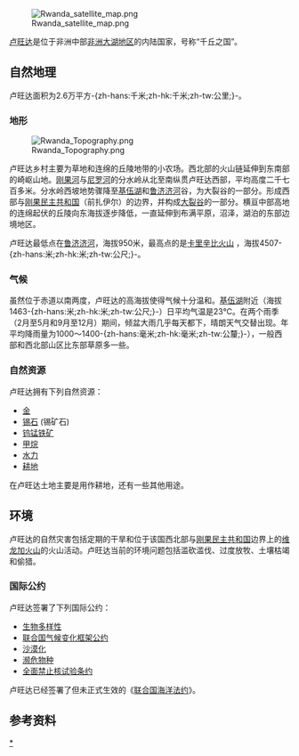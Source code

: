 [[File:Rwanda_satellite_map.png|thumb]]

[[卢旺达|卢旺达]]是位于非洲中部[[非洲大湖地区|非洲大湖地区]]的内陆国家，号称“千丘之国”。

==自然地理==
卢旺达面积为2.6万平方-{zh-hans:千米;zh-hk:千米;zh-tw:公里;}-。

===地形===
[[File:Rwanda_Topography.png|thumb]]

卢旺达乡村主要为草地和连绵的丘陵地带的小农场。西北部的火山链延伸到东南部的崎岖山地。[[刚果河|刚果河]]与[[尼罗河|尼罗河]]的分水岭从北至南纵贯卢旺达西部，平均高度二千七百多米。分水岭西坡地势骤降至[[基伍湖|基伍湖]]和[[鲁济济河|鲁济济河]]谷，为大裂谷的一部分。形成西部与[[刚果民主共和国|刚果民主共和国]]（前扎伊尔）的边界，并构成[[大裂谷|大裂谷]]的一部分。横亘中部高地的连绵起伏的丘陵向东海拔逐步降低，一直延伸到布满平原，沼泽，湖泊的东部边境地区。 

卢旺达最低点在[[鲁济济河|鲁济济河]]，海拔950米，最高点的是[[卡里辛比火山|卡里辛比火山]] ，海拔4507-{zh-hans:米;zh-hk:米;zh-tw:公尺;}-。

===气候===
虽然位于赤道以南两度，卢旺达的高海拔使得气候十分温和。[[基伍湖|基伍湖]]附近（海拔1463-{zh-hans:米;zh-hk:米;zh-tw:公尺;}-）日平均气温是23℃。在两个雨季（2月至5月和9月至12月）期间，倾盆大雨几乎每天都下，晴朗天气交替出现。年平均降雨量为1000～1400-{zh-hans:毫米;zh-hk:毫米;zh-tw:公釐;}-），一般西部和西北部山区比东部草原多一些。

{{Weather box
|location = 卢旺达[[基加利|基加利]]
|single line = Y
|metric first = Y
|temperature colour = pastel
|Jan high C = 26.9
|Feb high C = 27.4
|Mar high C = 26.9
|Apr high C = 26.2
|May high C = 25.9
|Jun high C = 26.4
|Jul high C = 27.1
|Aug high C = 28.0
|Sep high C = 28.2
|Oct high C = 27.2
|Nov high C = 26.1
|Dec high C = 26.4
|year high C = 
|Jan low C = 15.6
|Feb low C = 15.8
|Mar low C = 15.7
|Apr low C = 16.1
|May low C = 16.2
|Jun low C = 15.3
|Jul low C = 15.0
|Aug low C = 16.0
|Sep low C = 16.0
|Oct low C = 15.9
|Nov low C = 15.5
|Dec low C = 15.6
|year low C = 
|precipitation colour = green
|Jan precipitation mm = 76.9
|Feb precipitation mm = 91.0
|Mar precipitation mm = 114.2
|Apr precipitation mm = 154.2
|May precipitation mm = 88.1
|Jun precipitation mm = 18.6
|Jul precipitation mm = 11.4
|Aug precipitation mm = 31.1
|Sep precipitation mm = 69.6
|Oct precipitation mm = 105.7
|Nov precipitation mm = 112.7
|Dec precipitation mm = 77.4
|year precipitation mm =
|unit precipitation days = 0.1 mm
|Jan precipitation days = 11
|Feb precipitation days = 11
|Mar precipitation days = 15
|Apr precipitation days = 18
|May precipitation days = 13
|Jun precipitation days = 2
|Jul precipitation days = 1
|Aug precipitation days = 4
|Sep precipitation days = 10
|Oct precipitation days = 17
|Nov precipitation days = 17
|Dec precipitation days = 14 
|source 1 = [[世界气象组织|世界气象组织]]<ref name="WMO">{{cite web |url = http://worldweather.wmo.int/127/c00254.htm | title = World Weather Information Service - Kigali | publisher = World Meteorological Organization | accessdate = 2014-04-16 | archiveurl = https://web.archive.org/web/20131023054705/http://worldweather.wmo.int/127/c00254.htm | deadurl = no | archivedate = 2013-10-23}}</ref>}}

===自然资源===
卢旺达拥有下列自然资源：

*[[金|金]]
*[[锡石|锡石]] (锡矿石)
*[[钨锰铁矿|钨锰铁矿]] 
*[[甲烷|甲烷]]
*[[水力|水力]]
*[[耕地|耕地]]

在卢旺达土地主要是用作耕地，还有一些其他用途。

==环境==
卢旺达的自然灾害包括定期的干旱和位于该国西北部与[[刚果民主共和国|刚果民主共和国]]边界上的[[维龙加火山|维龙加火山]]的火山活动。卢旺达当前的环境问题包括滥砍滥伐、过度放牧、土壤枯竭和偷猎。

===国际公约===
卢旺达签署了下列国际公约：

*[[生物多样性|生物多样性]]
*[[联合国气候变化框架公约|联合国气候变化框架公约]]
*[[沙漠化|沙漠化]]
*[[濒危物种|濒危物种]]
*[[全面禁止核试验条约|全面禁止核试验条约]]

卢旺达已经签署了但未正式生效的《[[联合国海洋法约|联合国海洋法约]]》。

== 参考资料 ==
{{Reflist|colwidth=30em}}

[[Category:盧安達地理|*]]